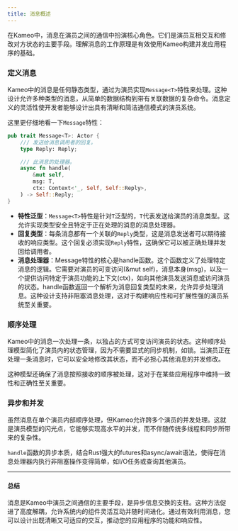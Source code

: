 ```yaml
---
title: 消息概述
---
```


在Kameo中，消息在演员之间的通信中扮演核心角色。它们是演员互相交互和修改对方状态的主要手段。理解消息的工作原理是有效使用Kameo构建并发应用程序的基础。

### **定义消息**

Kameo中的消息是任何静态类型，通过为演员实现`Message<T>`特性来处理。这种设计允许多种类型的消息，从简单的数据结构到带有关联数据的复杂命令。消息定义的灵活性使开发者能够设计出具有清晰和简洁通信模式的演员系统。

这里更仔细地看一下`Message`特性：

```rust
pub trait Message<T>: Actor {
    /// 发送给消息调用者的回复。
    type Reply: Reply;

    /// 此消息的处理器。
    async fn handle(
        &mut self,
        msg: T,
        ctx: Context<'_, Self, Self::Reply>,
    ) -> Self::Reply;
}
```

- **特性泛型**：`Message<T>`特性是针对`T`泛型的，`T`代表发送给演员的消息类型。这允许实现类型安全且特定于正在处理的消息的消息处理器。
- **回复类型**：每条消息都有一个关联的`Reply`类型，这是消息发送者可以期待接收的响应类型。这个回复必须实现`Reply`特性，这确保它可以被正确处理并发回给调用者。
- **消息处理器**：Message特性的核心是handle函数。这个函数定义了处理特定消息的逻辑。它需要对演员的可变访问(&mut self)，消息本身(msg)，以及一个提供访问特定于演员功能的上下文(ctx)，如向其他演员发送消息或访问演员的状态。handle函数返回一个解析为消息回复类型的未来，允许异步处理消息。这种设计支持非阻塞消息处理，这对于构建响应性和可扩展性强的演员系统至关重要。

### 顺序处理

Kameo中的消息一次处理一条，以独占的方式可变访问演员的状态。这种顺序处理模型简化了演员内的状态管理，因为不需要显式的同步机制，如锁。当演员正在处理一条消息时，它可以安全地修改其状态，而不必担心其他消息的并发修改。

这种模型还确保了消息按照接收的顺序被处理，这对于在某些应用程序中维持一致性和正确性至关重要。

### 异步和并发

虽然消息在单个演员内部顺序处理，但Kameo允许跨多个演员的并发处理。这就是演员模型的闪光点，它能够实现高水平的并发，而不伴随传统多线程和同步所带来的复杂性。

`handle`函数的异步本质，结合Rust强大的futures和async/await语法，使得在消息处理器内执行非阻塞操作变得简单，如I/O任务或查询其他演员。

---

#### 总结

消息是Kameo中演员之间通信的主要手段，是异步信息交换的支柱。这种方法促进了高度解耦，允许系统内的组件灵活互动并随时间进化。通过有效利用消息，您可以设计出既清晰又可适应的交互，推动您的应用程序的功能和响应性。